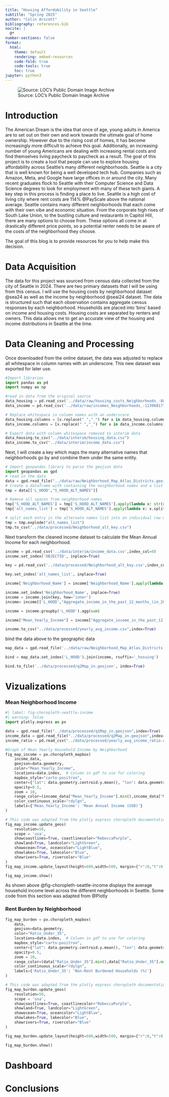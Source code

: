 ```yaml
---
title: "Housing Affordability in Seattle"
subtitle: "Spring 2025"
author: "Colin Arscott"
bibliography: references.bib
nocite: |
  @*
number-sections: false
format:
  html:
    theme: default
    rendering: embed-resources
    code-fold: true
    code-tools: true
    toc: true
jupyter: python3
---
```

![Source: LOC's Public Domain Image Archive](seattle_skyline.jpg){fig-alt="A photo of the Seattle skyline at dusk."}

# Introduction

The American Dream is the idea that once of age, young adults in America are to set out on their own and work towards the ultimate goal of home ownership. However due to the rising cost of homes, it has become increasingly more difficult to achieve this goal. Additionally, an increasing number of young Americans are dealing with increasing rental costs and find themselves living paycheck to paycheck as a result. The goal of this project is to create a tool that people can use to explore housing affordability across Seattle’s many different neighborhoods. Seattle is a city that is well known for being a well developed tech hub. Companies such as Amazon, Meta, and Google have large offices in or around the city. Many recent graduates flock to Seattle with their Computer Science and Data Science degrees to look for employment with many of these tech giants. A key step in this process is finding a place to live. Seattle is a high cost of living city where rent costs are 114% @PayScale above the national average. Seattle contains many different neighborhoods that each come with their own vibe and economic situation. From the corporate high rises of South Lake Union, to the bustling culture and restaurants in Capitol Hill, there are many options to choose from. These options all come in at drastically different price points, so a potential renter needs to be aware of the costs of the neighborhood they choose.

The goal of this blog is to provide resources for you to help make this decision.

# Data Acquisition

The data for this project was sourced from census data collected from the city of Seattle in 2024. There are two primary datasets that I will be using from this census. I will use the housing costs by neighborhood dataset @sea24 as well as the income by neighborhood @seai24 dataset. The data is structured such that each observation contains aggregate census responses by each neighborhood. Households are placed into ‘bins’ based on income and housing costs. Housing costs are separated by renters and owners. This data allows me to get an accurate view of the housing and income distributions in Seattle at the time.

# Data Cleaning and Processing
Once downloaded from the online dataset, the data was adjusted to replace all whitespace in column names with an underscore. This new dataset was exported for later use.
```python
#Import libraries
import pandas as pd
import numpy as np

#read in data from the original source
data_housing = pd.read_csv('../data/raw/housing_costs_Neighborhoods_-8848403750169343217.csv')
data_income = pd.read_csv('../data/raw/incomes_Neighborhoods_-1139681776900304943.csv')

# Replace whitespace in column names with an underscore
data_housing.columns = [x.replace(" ","_") for x in data_housing.columns]
data_income.columns = [x.replace(" ","_") for x in data_income.columns]

# Export data with column whitespace removed to interim data
data_housing.to_csv("../data/interim/housing_data.csv")
data_income.to_csv("../data/interim/income_data.csv")
```

Next, I will create a key which maps the many alternative names that neighborhoods go by and combine them under the same entity.

```python
# Import geopandas library to parse the geojson data
import geopandas as gpd
# read in the data
data = gpd.read_file("../data/raw/Neighborhood_Map_Atlas_Districts.geojson")
# Create a dataframe with containing the neighborhood names and a list of the alternate names for each neighborhood.+
tmp = data[['L_HOOD',"S_HOOD_ALT_NAMES"]]

# Remove all spaces from neighborhood names
tmp['S_HOOD_ALT_NAMES'] = tmp['S_HOOD_ALT_NAMES'].apply(lambda x: str(x).replace(" ",""))
tmp['alt_names_list'] = tmp['S_HOOD_ALT_NAMES'].apply(lambda x: x.split(","))

# split each entry in the alternate names list into an individual row matching the larger neighborhood to one of its subsidiaries/ alternate names.
tmp = tmp.explode("alt_names_list")
tmp.to_csv("../data/processed/Neighborhood_alt_key.csv")
```

Next transform the cleaned income dataset to calculate the Mean Annual Income for each neighborhood.
```python
income = pd.read_csv('../data/interim/income_data.csv',index_col=0)
income.set_index('OBJECTID', inplace=True)

key = pd.read_csv('../data/processed/Neighborhood_alt_key.csv',index_col=0)

key.set_index('alt_names_list', inplace=True)

income['Neighborhood_Name'] = income['Neighborhood_Name'].apply(lambda x: str(x).replace(" ",""))

income.set_index('Neighborhood_Name', inplace=True)
income = income.join(key, how='inner')
income= income[['L_HOOD',"Aggregate_income_in_the_past_12_months_(in_2022_inflation-adjusted_dollars)","Total_Households","Total_Population"]]

income = income.groupby('L_HOOD').agg(sum)

income["Mean_Yearly_Income"] = income["Aggregate_income_in_the_past_12_months_(in_2022_inflation-adjusted_dollars)"]/income["Total_Households"]

income.to_csv("../data/processed/yearly_avg_income.csv",index=True)
```

bind the data above to the geographic data
```python
map_data = gpd.read_file('../data/raw/Neighborhood_Map_Atlas_Districts.geojson')

bind = map_data.set_index('L_HOOD').join(income, rsuffix='_hosuing')

bind.to_file('../data/processed/q2Map_in.geojson', index=True)
```


# Vizualizations

### Mean Neighborhood Income
```python
#| label: fig-choropleth-seattle-income
#| warning: false
import plotly.express as px

data = gpd.read_file("../data/processed/q1Map_in.geojson",index=True)
income_data = gpd.read_file("../data/processed/q2Map_in.geojson",index=True)
income_ratio = pd.read_csv("../data/processed/yearly_avg_income_ratio.csv",index_col=0)

#Graph of Mean Yearly Household Income by Neighborhood
fig_map_income = px.choropleth_mapbox(
    income_data,
    geojson=data.geometry,
    color="Mean_Yearly_Income",
    locations=data.index,  # Column in gdf to use for coloring
    mapbox_style="carto-positron",
    center={"lat": data.geometry.centroid.y.mean(), "lon": data.geometry.centroid.x.mean()},
    opacity=0.5,
    zoom = 10,
    range_color=(income_data["Mean_Yearly_Income"].min(),income_data["Mean_Yearly_Income"].max()),
    color_continuous_scale="rdylgn",
    labels={'Mean_Yearly_Income': 'Mean Annual Income (USD)'}
)

# This code was adapted from the plotly express choropleth documentation example code
fig_map_income.update_geos(
    resolution=50,
    scope = 'usa',
    showcoastlines=True, coastlinecolor="RebeccaPurple",
    showland=True, landcolor="LightGreen",
    showocean=True, oceancolor="LightBlue",
    showlakes=True, lakecolor="Blue",
    showrivers=True, rivercolor="Blue"
)
fig_map_income.update_layout(height=600,width=500, margin={"r":0,"t":0,"l":0,"b":0}, title_text="Average Annual Income by Neighborhood")

fig_map_income.show()
```

As shown above @fig-choropleth-seattle-income displays the average household income level across the different neighborhoods in Seattle. Some code from this section was adapted from @Plotly

### Rent Burden by Neighborhood

```python

fig_map_burden = px.choropleth_mapbox(
    data,
    geojson=data.geometry,
    color="Ratio_Under_35",
    locations=data.index,  # Column in gdf to use for coloring
    mapbox_style="carto-positron",
    center={"lat": data.geometry.centroid.y.mean(), "lon": data.geometry.centroid.x.mean()},
    opacity=0.5,
    zoom = 10,
    range_color=(data["Ratio_Under_35"].min(),data["Ratio_Under_35"].max()),
    color_continuous_scale="rdylgn",
    labels={'Ratio_Under_35': 'Non-Rent Burdened Households (%)'}
)

# This code was adapted from the plotly express choropleth documentation example code
fig_map_burden.update_geos(
    resolution=50,
    scope = 'usa',
    showcoastlines=True, coastlinecolor="RebeccaPurple",
    showland=True, landcolor="LightGreen",
    showocean=True, oceancolor="LightBlue",
    showlakes=True, lakecolor="Blue",
    showrivers=True, rivercolor="Blue"
)

fig_map_burden.update_layout(height=600,width=500, margin={"r":0,"t":0,"l":0,"b":0}, title_text="Percent of Households with affordable rent")

fig_map_burden.show()
```
# Dashboard

# Conclusions